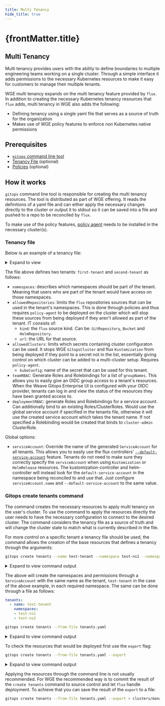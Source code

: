 ```yaml
---
title: Multi Tenancy
hide_title: true
---
```



<h1>
  {frontMatter.title} <TierLabel tiers="Enterprise" />
</h1>

## Multi Tenancy

Multi tenancy provides users with the ability to define boundaries to multiple engineering teams working on a single cluster. Through a simple interface it adds permissions to the necessary Kubernetes resources to make it easy for customers to manage their multiple tenants.

WGE multi tenancy expands on the multi tenancy feature provided by `flux`. In addition to creating the necessary Kubernetes tenancy resources that `flux` adds, multi tenancy in WGE also adds the following:
- Defining tenancy using a single yaml file that serves as a source of truth for the organization
- Makes use of WGE policy features to enforce non Kubernetes native permissions

## Prerequisites

- [`gitops` command line tool](/references/cli-reference/gitops.md)
- [Tenancy File](#tenancy-file) (optional)
- [Policies](/policy/intro.mdx) (optional)

## How it works

`gitops` command line tool is responsible for creating the multi tenancy resources. The tool is distributed as part of WGE offering. It reads the definitions of a yaml file and can either apply the necessary changes directly to the cluster or output it to stdout so it can be saved into a file and pushed to a repo to be reconciled by `flux`.

To make use of the policy features, [policy agent](/policy/intro.mdx) needs to be installed in the necessary cluster(s). 

### Tenancy file

Below is an example of a tenancy file:

<details><summary>Expand to view</summary>

```yaml title="tenancy.yaml"
---
tenants:
  - name: first-tenant
    namespaces:
    - first-ns
  - name: second-tenant
    namespaces:
    - second-test-ns
    - second-dev-ns
    allowedRepositories:
    - kind: GitRepository
      url: https://github.com/testorg/testrepo
    - kind: GitRepository
      url: https://github.com/testorg/testinfo
    - kind: Bucket
      url: minio.example.com
    - kind: HelmRepository
      url: https://testorg.github.io/testrepo
    allowedClusters:
    - kubeConfig: cluster-1-kubeconfig
    - kubeConfig: cluster-2-kubeconfig
    teamRBAC:
      groupNames:
      - foo-group
      - bar-group
      rules:
        - apiGroups:
            - ''
          resources:
            - 'namespaces'
            - 'pods'
          verbs:
            - 'list'
            - 'get'
    deploymentRBAC:
      bindRoles:
        - name: foo-role
          kind: Role
      rules:
        - apiGroups:
            - ''
          resources:
            - 'namespaces'
            - 'pods'
          verbs:
            - 'list'
            - 'get'
serviceAccount:
  name: "reconcilerServiceAccount"
```

</details>

The file above defines two tenants: `first-tenant` and `second-tenant` as follows:

- `namespaces`: describes which namespaces should be part of the tenant. Meaning that users who are part of the tenant would have access on those namespaces.
- `allowedRepositories`: limits the `flux` repositories sources that can be used in the tenant's namespaces. This is done through policies and thus requires `policy-agent` to be deployed on the cluster which will stop these sources from being deployed if they aren't allowed as part of the tenant. IT consists of:
  - `kind`: the `flux` source kind. Can be: `GitRepository`, `Bucket` and `HelmRepository`.
  - `url`: the URL for that source.
- `allowedClusters`: limits which secrets containing cluster configuraton can be used. It stops WGE `GitopsCluster` and flux `Kustomization` from being deployed if they point to a secret not in the list, essentially giving control on which cluster can be added to a multi-cluster setup. Requires `policy-agent`.
  - `kubeConfig`: name of the secret that can be used for this tenant.
- `teamRBAC`: Generate Roles and Rolebindings for a list of `groupNames`. This allows you to easily give an OIDC group access to a tenant's resources. When the Weave Gitops Enterprise UI is configured with your OIDC provider, tenants can log in and view the status of the resources they have been granted access to.
- `deploymentRBAC`: generate Roles and Rolebindings for a service account. Can additionally bind to an existing Roles/ClusterRoles. Would use the global service account if specified in the tenants file, otherwise it will use the created service account which takes the tenant name. If not specified a Rolebinding would be created that binds to `cluster-admin` ClusterRole.

Global options:

- `serviceAccount`: Override the name of the generated `ServiceAccount` for all tenants. This allows you to easily use the flux controllers' [`--default-service-account`](https://github.com/fluxcd/flux2-multi-tenancy#enforce-tenant-isolation) feature. Tenants do not need to make sure they correctly specify the `serviceAccount` when using `Kustomization` or `HelmRelease` resources. The kustomization-controller and helm-controller will instead look for the `default-service-account` in the namespace being reconciled to and use that. Just configure `serviceAccount.name` and `--default-service-account` to the same value.

### Gitops create tenants command

The command creates the necessary resources to apply multi tenancy on the user's cluster. To use the command to apply the resources directly the user needs to have the necessary configuration to connect to the desired cluster.
The command considers the tenancy file as a source of truth and will change the cluster state to match what is currently described in the file.

For more control on a specific tenant a tenancy file should be used, the command allows the creation of the base resources that defines a tenancy through the arguments:

```bash
gitops create tenants --name test-tenant --namespace test-ns1 --namespace test-ns2
```

<details><summary>Expand to view command output</summary>

```bash
namespace/test-ns1 created
test-ns1/serviceaccount/test-tenant created
test-ns1/rolebinding.rbac.authorization.k8s.io/test-tenant-service-account-cluster-admin created
namespace/test-ns2 created
test-ns2/serviceaccount/test-tenant created
test-ns2/rolebinding.rbac.authorization.k8s.io/test-tenant-service-account-cluster-admin created
policy.pac.weave.works/weave.policies.tenancy.test-tenant-allowed-application-deploy created
```

</details>

The above will create the namespaces and permissions through a `ServiceAccount` with the same name as the tenant, `test-tenant` in the case of the above example, in each required namespace.
The same can be done through a file as follows:

```yaml
tenants:
  - name: test-tenant
    namespaces:
    - test-ns1
    - test-ns2
```

```bash
gitops create tenants --from-file tenants.yaml
```

<details><summary>Expand to view command output</summary>

```bash
namespace/test-ns1 created
test-ns1/serviceaccount/test-tenant created
test-ns1/rolebinding.rbac.authorization.k8s.io/test-tenant-service-account-cluster-admin created
namespace/test-ns2 created
test-ns2/serviceaccount/test-tenant created
test-ns2/rolebinding.rbac.authorization.k8s.io/test-tenant-service-account-cluster-admin created
policy.pac.weave.works/weave.policies.tenancy.test-tenant-allowed-application-deploy created
```

</details>

To check the resources that would be deployed first use the `export` flag:

```bash
gitops create tenants --from-file tenants.yaml --export
```

<details><summary>Expand to view command output</summary>

```bash
apiVersion: v1
kind: Namespace
metadata:
  creationTimestamp: null
  labels:
    toolkit.fluxcd.io/tenant: test-tenant
  name: test-ns1
spec: {}
status: {}
---
apiVersion: v1
kind: ServiceAccount
metadata:
  creationTimestamp: null
  labels:
    toolkit.fluxcd.io/tenant: test-tenant
  name: test-tenant
  namespace: test-ns1
---
apiVersion: rbac.authorization.k8s.io/v1
kind: RoleBinding
metadata:
  creationTimestamp: null
  labels:
    toolkit.fluxcd.io/tenant: test-tenant
  name: test-tenant-service-account-cluster-admin
  namespace: test-ns1
roleRef:
  apiGroup: rbac.authorization.k8s.io
  kind: ClusterRole
  name: cluster-admin
subjects:
- kind: ServiceAccount
  name: test-tenant
  namespace: test-ns1
---
apiVersion: v1
kind: Namespace
metadata:
  creationTimestamp: null
  labels:
    toolkit.fluxcd.io/tenant: test-tenant
  name: test-ns2
spec: {}
status: {}
---
apiVersion: v1
kind: ServiceAccount
metadata:
  creationTimestamp: null
  labels:
    toolkit.fluxcd.io/tenant: test-tenant
  name: test-tenant
  namespace: test-ns2
---
apiVersion: rbac.authorization.k8s.io/v1
kind: RoleBinding
metadata:
  creationTimestamp: null
  labels:
    toolkit.fluxcd.io/tenant: test-tenant
  name: test-tenant-service-account-cluster-admin
  namespace: test-ns2
roleRef:
  apiGroup: rbac.authorization.k8s.io
  kind: ClusterRole
  name: cluster-admin
subjects:
- kind: ServiceAccount
  name: test-tenant
  namespace: test-ns2
---
apiVersion: pac.weave.works/v2beta2
kind: Policy
metadata:
  creationTimestamp: null
  labels:
    toolkit.fluxcd.io/tenant: test-tenant
  name: weave.policies.tenancy.test-tenant-allowed-application-deploy
spec:
  category: weave.categories.tenancy
  code: |
    package weave.tenancy.allowed_application_deploy

    controller_input := input.review.object
    violation[result] {
        namespaces := input.parameters.namespaces
        targetNamespace := controller_input.spec.targetNamespace
        not contains_array(targetNamespace, namespaces)
        result = {
        "issue detected": true,
        "msg": sprintf("using target namespace %v is not allowed", [targetNamespace]),
        }
    }
    violation[result] {
        serviceAccountName := controller_input.spec.serviceAccountName
        serviceAccountName != input.parameters.service_account_name
        result = {
        "issue detected": true,
        "msg": sprintf("using service account name %v is not allowed", [serviceAccountName]),
        }
    }
    contains_array(item, items) {
        items[_] = item
    }
  description: Determines which helm release and kustomization can be used in a tenant
  how_to_solve: ""
  id: weave.policies.tenancy.test-tenant-allowed-application-deploy
  name: test-tenant allowed application deploy
  parameters:
  - name: namespaces
    required: false
    type: array
    value:
    - test-ns1
    - test-ns2
  - name: service_account_name
    required: false
    type: string
    value: test-tenant
  provider: kubernetes
  severity: high
  standards: []
  tags:
  - tenancy
  targets:
    kinds:
    - HelmRelease
    - Kustomization
    labels: []
    namespaces:
    - test-ns1
    - test-ns2
status: {}
---
```

</details>

Applying the resources through the command line is not usually recommended. For WGE the recommended way is to commit the result of the `create tenants` command to source control and let `flux` handle deployment. To achieve that you can save the result of the `export` to a file:

```bash
gitops create tenants --from-file tenants.yaml --export > clusters/management/tenants.yaml 
```
